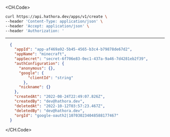
<CH.Code>
```bash Example Request
curl https://api.hathora.dev/apps/v1/create \
--header 'Content-Type: application/json' \
--header 'Accept: application/json' \
--header 'Authorization: '
```
---

```json Example Response
  {
    "appId": "app-af469a92-5b45-4565-b3c4-b79878de67d2",
    "appName": "minecraft",
    "appSecret": "secret-6f706e83-0ec1-437a-9a46-7d4281eb2f39",
    "authConfiguration": {
      "anonymous": {},
      "google": {
          "clientId": "string"
        },
      "nickname": {}
    },
    "createdAt": "2022-08-24T22:49:07.826Z",
    "createdBy": "dev@hathora.dev",
    "deletedAt": "2022-10-12T03:57:23.467Z",
    "deletedBy": "dev@hathora.dev",
    "orgId": "google-oauth2|107030234048588177467"
  }
```
</CH.Code>
